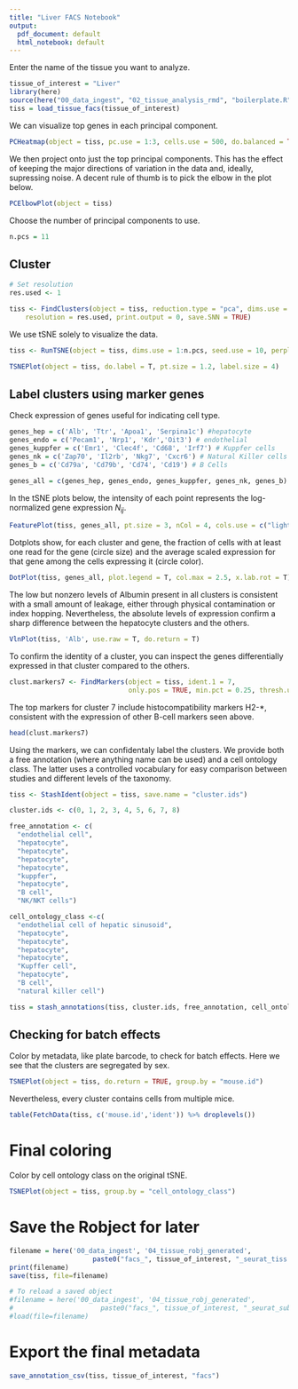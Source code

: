```yaml
---
title: "Liver FACS Notebook"
output:
  pdf_document: default
  html_notebook: default
---
```


Enter the name of the tissue you want to analyze.

```r
tissue_of_interest = "Liver"
library(here)
source(here("00_data_ingest", "02_tissue_analysis_rmd", "boilerplate.R"))
tiss = load_tissue_facs(tissue_of_interest)
```

We can visualize top genes in each principal component.

```r
PCHeatmap(object = tiss, pc.use = 1:3, cells.use = 500, do.balanced = TRUE, label.columns = FALSE, num.genes = 8)
```

We then project onto just the top principal components. This has the effect of keeping the major directions of variation in the data and, ideally, supressing noise. A decent rule of thumb is to pick the elbow in the plot below.

```r
PCElbowPlot(object = tiss)
```

Choose the number of principal components to use.

```r
n.pcs = 11
```

## Cluster

```r
# Set resolution 
res.used <- 1

tiss <- FindClusters(object = tiss, reduction.type = "pca", dims.use = 1:n.pcs, 
    resolution = res.used, print.output = 0, save.SNN = TRUE)
```

We use tSNE solely to visualize the data.

```r
tiss <- RunTSNE(object = tiss, dims.use = 1:n.pcs, seed.use = 10, perplexity=30)
```

```r
TSNEPlot(object = tiss, do.label = T, pt.size = 1.2, label.size = 4)
```

## Label clusters using marker genes

Check expression of genes useful for indicating cell type.

```r
genes_hep = c('Alb', 'Ttr', 'Apoa1', 'Serpina1c') #hepatocyte
genes_endo = c('Pecam1', 'Nrp1', 'Kdr','Oit3') # endothelial
genes_kuppfer = c('Emr1', 'Clec4f', 'Cd68', 'Irf7') # Kuppfer cells
genes_nk = c('Zap70', 'Il2rb', 'Nkg7', 'Cxcr6') # Natural Killer cells
genes_b = c('Cd79a', 'Cd79b', 'Cd74', 'Cd19') # B Cells

genes_all = c(genes_hep, genes_endo, genes_kuppfer, genes_nk, genes_b)
```

In the tSNE plots below, the intensity of each point represents the log-normalized gene expression $N_{ij}$.

```r
FeaturePlot(tiss, genes_all, pt.size = 3, nCol = 4, cols.use = c("lightgrey", "blue"), no.legend = F)
```

Dotplots show, for each cluster and gene, the fraction of cells with at least one read for the gene (circle size) and the average scaled expression for that gene among the cells expressing it (circle color).

```r
DotPlot(tiss, genes_all, plot.legend = T, col.max = 2.5, x.lab.rot = T)
```

The low but nonzero levels of Albumin present in all clusters is consistent with a small amount of leakage, either through physical contamination or index hopping. Nevertheless, the absolute levels of expression confirm a sharp difference between the hepatocyte clusters and the others.

```r
VlnPlot(tiss, 'Alb', use.raw = T, do.return = T)
```

To confirm the identity of a cluster, you can inspect the genes differentially expressed in that cluster compared to the others.

```r
clust.markers7 <- FindMarkers(object = tiss, ident.1 = 7, 
                              only.pos = TRUE, min.pct = 0.25, thresh.use = 0.25)
```

The top markers for cluster 7 include histocompatibility markers H2-*, consistent with the expression of other B-cell markers seen above.

```r
head(clust.markers7)
```

Using the markers, we can confidentaly label the clusters. We provide both a free annotation (where anything name can be used) and a cell ontology class. The latter uses a controlled vocabulary for easy comparison between studies and different levels of the taxonomy.

```r
tiss <- StashIdent(object = tiss, save.name = "cluster.ids")

cluster.ids <- c(0, 1, 2, 3, 4, 5, 6, 7, 8)

free_annotation <- c(
  "endothelial cell",
  "hepatocyte",
  "hepatocyte",
  "hepatocyte",
  "hepatocyte",
  "kuppfer",
  "hepatocyte",
  "B cell",
  "NK/NKT cells")

cell_ontology_class <-c(
  "endothelial cell of hepatic sinusoid",
  "hepatocyte",
  "hepatocyte",
  "hepatocyte",
  "hepatocyte",
  "Kupffer cell",
  "hepatocyte",
  "B cell",
  "natural killer cell")

tiss = stash_annotations(tiss, cluster.ids, free_annotation, cell_ontology_class)
```


## Checking for batch effects

Color by metadata, like plate barcode, to check for batch effects. Here we see that the clusters are segregated by sex.

```r
TSNEPlot(object = tiss, do.return = TRUE, group.by = "mouse.id")
```

Nevertheless, every cluster contains cells from multiple mice.

```r
table(FetchData(tiss, c('mouse.id','ident')) %>% droplevels())
```

# Final coloring

Color by cell ontology class on the original tSNE.

```r
TSNEPlot(object = tiss, group.by = "cell_ontology_class")
```


# Save the Robject for later

```r
filename = here('00_data_ingest', '04_tissue_robj_generated', 
                     paste0("facs_", tissue_of_interest, "_seurat_tiss.Robj"))
print(filename)
save(tiss, file=filename)
```

```r
# To reload a saved object
#filename = here('00_data_ingest', '04_tissue_robj_generated',
#                      paste0("facs_", tissue_of_interest, "_seurat_subtiss.Robj"))
#load(file=filename)
```

# Export the final metadata

```r
save_annotation_csv(tiss, tissue_of_interest, "facs")
```


